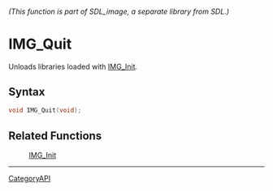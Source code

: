 ====== (This function is part of SDL_image, a separate library from SDL.) ======
= IMG_Quit =

Unloads libraries loaded with [[IMG_Init]].

== Syntax ==

<syntaxhighlight lang='c'>
void IMG_Quit(void);
</syntaxhighlight>

== Related Functions ==

:[[IMG_Init]]

----
[[CategoryAPI]]


